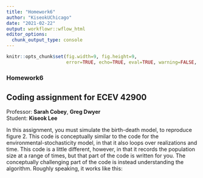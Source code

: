 ```yaml
---
title: "Homework6"
author: "KiseokUChicago"
date: "2021-02-22"
output: workflowr::wflow_html
editor_options:
  chunk_output_type: console
---
```


```r
knitr::opts_chunk$set(fig.width=9, fig.height=9,
                      error=TRUE, echo=TRUE, eval=TRUE, warning=FALSE, message=FALSE)
```

### Homework6
## Coding assignment for ECEV 42900
Professor: **Sarah Cobey**, **Greg Dwyer** \
Student: **Kiseok Lee**  

In this assignment, you must simulate the birth-death model, to reproduce figure 2.
This code is conceptually similar to the code for the environmental-stochasticity model, in
that it also loops over realizations and time. This code is a little different, however, in that it
records the population size at a range of times, but that part of the code is written for you.
The conceptually challenging part of the code is instead understanding the algorithm. Roughly
speaking, it works like this:
